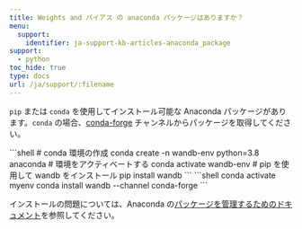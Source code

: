 ---
title: Weights and バイアス の anaconda パッケージはありますか？
menu:
  support:
    identifier: ja-support-kb-articles-anaconda_package
support:
  - python
toc_hide: true
type: docs
url: /ja/support/:filename
---
`pip` または `conda` を使用してインストール可能な Anaconda パッケージがあります。`conda` の場合、[conda-forge](https://conda-forge.org) チャンネルからパッケージを取得してください。

<Tabs>
<Tab title="Tab">
```shell
# conda 環境の作成
conda create -n wandb-env python=3.8 anaconda
# 環境をアクティベートする
conda activate wandb-env
# pip を使用して wandb をインストール
pip install wandb
```
</Tab>
<Tab title="Tab">
```shell
conda activate myenv
conda install wandb --channel conda-forge
```
</Tab>
</Tabs>

インストールの問題については、Anaconda の[パッケージを管理するためのドキュメント](https://docs.conda.io/projects/conda/en/latest/user-guide/tasks/manage-pkgs.html)を参照してください。